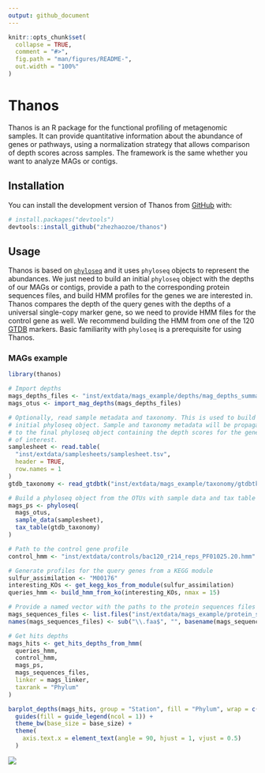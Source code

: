```yaml
---
output: github_document
---
```


<!-- README.md is generated from README.Rmd. Please edit that file -->

```r
knitr::opts_chunk$set(
  collapse = TRUE,
  comment = "#>",
  fig.path = "man/figures/README-",
  out.width = "100%"
)
```

# Thanos

<!-- badges: start -->
<!-- badges: end -->

Thanos is an R package for the functional profiling of metagenomic samples.
It can provide quantitative information about the abundance of genes or pathways, using a normalization strategy that allows comparison of depth scores across samples.
The framework is the same whether you want to analyze MAGs or contigs.

## Installation

You can install the development version of Thanos from [GitHub](https://github.com/) with:

``` r
# install.packages("devtools")
devtools::install_github("zhezhaozoe/thanos")
```

## Usage

Thanos is based on [`phyloseq`](https://joey711.github.io/phyloseq/) and it uses `phyloseq` objects to represent the abundances.
We just need to build an initial `phyloseq` object with the depths of our MAGs or contigs, provide a path to the corresponding protein sequences files, and build HMM profiles for the genes we are interested in.
Thanos compares the depth of the query genes with the depths of a universal single-copy marker gene, so we need to provide HMM files for the control gene as well. We recommend building the HMM from one of the 120 [GTDB](https://gtdb.ecogenomic.org/) markers.
Basic familiarity with `phyloseq` is a prerequisite for using Thanos.

### MAGs example

```r
library(thanos)

# Import depths
mags_depths_files <- "inst/extdata/mags_example/depths/mag_depths_summary.tsv"
mags_otus <- import_mag_depths(mags_depths_files)

# Optionally, read sample metadata and taxonomy. This is used to build an
# initial phyloseq object. Sample and taxonomy metadata will be propagated
# to the final phyloseq object containing the depth scores for the genes
# of interest.
samplesheet <- read.table(
  "inst/extdata/samplesheets/samplesheet.tsv",
  header = TRUE,
  row.names = 1
)
gtdb_taxonomy <- read_gtdbtk("inst/extdata/mags_example/taxonomy/gtdbtk_summary.tsv")

# Build a phyloseq object from the OTUs with sample data and tax table
mags_ps <- phyloseq(
  mags_otus,
  sample_data(samplesheet),
  tax_table(gtdb_taxonomy)
)

# Path to the control gene profile
control_hmm <- "inst/extdata/controls/bac120_r214_reps_PF01025.20.hmm"

# Generate profiles for the query genes from a KEGG module
sulfur_assimilation <- "M00176"
interesting_KOs <- get_kegg_kos_from_module(sulfur_assimilation)
queries_hmm <- build_hmm_from_ko(interesting_KOs, nmax = 15)

# Provide a named vector with the paths to the protein sequences files
mags_sequences_files <- list.files("inst/extdata/mags_example/protein_sequences", full.names = TRUE)
names(mags_sequences_files) <- sub("\\.faa$", "", basename(mags_sequences_files))

# Get hits depths
mags_hits <- get_hits_depths_from_hmm(
  queries_hmm,
  control_hmm,
  mags_ps,
  mags_sequences_files,
  linker = mags_linker,
  taxrank = "Phylum"
)

barplot_depths(mags_hits, group = "Station", fill = "Phylum", wrap = c("Gene", "Province")) +
  guides(fill = guide_legend(ncol = 1)) +
  theme_bw(base_size = base_size) +
  theme(
    axis.text.x = element_text(angle = 90, hjust = 1, vjust = 0.5)
  )

```

![](paper/figures/mags_barplot_facetgrid.png)

